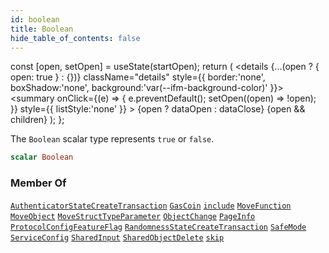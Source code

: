 ```yaml
---
id: boolean
title: Boolean
hide_table_of_contents: false
---
```









  const [open, setOpen] = useState(startOpen);
  return (
    <details {...(open ? { open: true } : {})} className="details" style={{ border:'none', boxShadow:'none', background:'var(--ifm-background-color)' }}>
      <summary
        onClick={(e) => {
          e.preventDefault();
          setOpen((open) => !open);
        }}
        style={{ listStyle:'none' }}
      >
      {open ? dataOpen : dataClose}
      </summary>
      {open && children}
    </details>
  );
};








The `Boolean` scalar type represents `true` or `false`.


```graphql
scalar Boolean
```






### Member Of

[`AuthenticatorStateCreateTransaction`](/references/sui-api/graphql/reference/objects/authenticator-state-create-transaction)  <Badge class="badge badge--secondary" text="object"/><Bullet />[`GasCoin`](/references/sui-api/graphql/reference/objects/gas-coin)  <Badge class="badge badge--secondary" text="object"/><Bullet />[`include`](/references/sui-api/graphql/reference/directives/include)  <Badge class="badge badge--secondary" text="directive"/><Bullet />[`MoveFunction`](/references/sui-api/graphql/reference/objects/move-function)  <Badge class="badge badge--secondary" text="object"/><Bullet />[`MoveObject`](/references/sui-api/graphql/reference/objects/move-object)  <Badge class="badge badge--secondary" text="object"/><Bullet />[`MoveStructTypeParameter`](/references/sui-api/graphql/reference/objects/move-struct-type-parameter)  <Badge class="badge badge--secondary" text="object"/><Bullet />[`ObjectChange`](/references/sui-api/graphql/reference/objects/object-change)  <Badge class="badge badge--secondary" text="object"/><Bullet />[`PageInfo`](/references/sui-api/graphql/reference/objects/page-info)  <Badge class="badge badge--secondary" text="object"/><Bullet />[`ProtocolConfigFeatureFlag`](/references/sui-api/graphql/reference/objects/protocol-config-feature-flag)  <Badge class="badge badge--secondary" text="object"/><Bullet />[`RandomnessStateCreateTransaction`](/references/sui-api/graphql/reference/objects/randomness-state-create-transaction)  <Badge class="badge badge--secondary" text="object"/><Bullet />[`SafeMode`](/references/sui-api/graphql/reference/objects/safe-mode)  <Badge class="badge badge--secondary" text="object"/><Bullet />[`ServiceConfig`](/references/sui-api/graphql/reference/objects/service-config)  <Badge class="badge badge--secondary" text="object"/><Bullet />[`SharedInput`](/references/sui-api/graphql/reference/objects/shared-input)  <Badge class="badge badge--secondary" text="object"/><Bullet />[`SharedObjectDelete`](/references/sui-api/graphql/reference/objects/shared-object-delete)  <Badge class="badge badge--secondary" text="object"/><Bullet />[`skip`](/references/sui-api/graphql/reference/directives/skip)  <Badge class="badge badge--secondary" text="directive"/>


